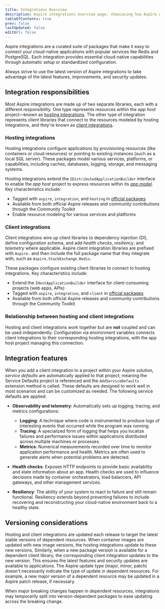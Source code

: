```yaml
---
title: Integrations Overview 
description: Aspire integrations overview page, showcasing how Aspire works with various tools and platforms.
tableOfContents: true
prev: false
lastUpdated: false
editUrl: false
---
```



Aspire integrations are a curated suite of packages that make it easy to connect your cloud-native applications with popular services like Redis and PostgreSQL. Each integration provides essential cloud-native capabilities through automatic setup or standardized configuration.

<Aside type="tip">
    Always strive to use the latest version of Aspire integrations to take advantage of the latest features, improvements, and security updates.
</Aside>

## Integration responsibilities

Most Aspire integrations are made up of two separate libraries, each with a different responsibility. One type represents resources within the _app host_ project—known as [hosting integrations](#hosting-integrations). The other type of integration represents client libraries that connect to the resources modeled by hosting integrations, and they're known as [client integrations](#client-integrations).

### Hosting integrations

Hosting integrations configure applications by provisioning resources (like containers or cloud resources) or pointing to existing instances (such as a local SQL server). These packages model various services, platforms, or capabilities, including caches, databases, logging, storage, and messaging systems.

Hosting integrations extend the `IDistributedApplicationBuilder` interface to enable the _app host_ project to express resources within its [_app model_](app-host-overview.md#terminology). Key characteristics include:

- Tagged with `aspire`, `integration`, and `hosting` in [official packages](/aspire/integrations/gallery/?search=hosting)
- Available from both official Aspire releases and community contributions through the Community Toolkit
- Enable resource modeling for various services and platforms

### Client integrations

Client integrations wire up client libraries to dependency injection (DI), define configuration schema, and add _health checks_, _resiliency_, and _telemetry_ where applicable.  Aspire client integration libraries are prefixed with `Aspire.` and then include the full package name that they integrate with, such as `Aspire.StackExchange.Redis`.

These packages configure existing client libraries to connect to hosting integrations. Key characteristics include:

- Extend the `IHostApplicationBuilder` interface for client-consuming projects (web apps, APIs)
- Tagged with `aspire`, `integration`, and `client` in [official packages](/aspire/integrations/gallery/?search=client)
- Available from both official Aspire releases and community contributions through the Community Toolkit

### Relationship between hosting and client integrations

Hosting and client integrations work together but are **not** coupled and can be used independently. Configuration via environment variables connects client integrations to their corresponding hosting integrations, with the app host project managing this connection.

## Integration features

When you add a client integration to a project within your  Aspire solution, _service defaults_ are automatically applied to that project; meaning the Service Defaults project is referenced and the `AddServiceDefaults` extension method is called. These defaults are designed to work well in most scenarios and can be customized as needed. The following service defaults are applied:

- **Observability and telemetry**: Automatically sets up logging, tracing, and metrics configurations:

  - **Logging**: A technique where code is instrumented to produce logs of interesting events that occurred while the program was running.
  - **Tracing**: A specialized form of logging that helps you localize failures and performance issues within applications distributed across multiple machines or processes.
  - **Metrics**: Numerical measurements recorded over time to monitor application performance and health. Metrics are often used to generate alerts when potential problems are detected.

- **Health checks**: Exposes HTTP endpoints to provide basic availability and state information about an app. Health checks are used to influence decisions made by container orchestrators, load balancers, API gateways, and other management services.
- **Resiliency**: The ability of your system to react to failure and still remain functional. Resiliency extends beyond preventing failures to include recovering and reconstructing your cloud-native environment back to a healthy state.

## Versioning considerations

Hosting and client integrations are updated each release to target the latest stable versions of dependent resources. When container images are updated with new image versions, the hosting integrations update to these new versions. Similarly, when a new package version is available for a dependent client library, the corresponding client integration updates to the new version. This ensures the latest features and security updates are available to applications. The  Aspire update type (major, minor, patch) doesn't necessarily indicate the type of update in dependent resources. For example, a new major version of a dependent resource may be updated in a  Aspire patch release, if necessary.

When major breaking changes happen in dependent resources, integrations may temporarily split into version-dependent packages to ease updating across the breaking change.
